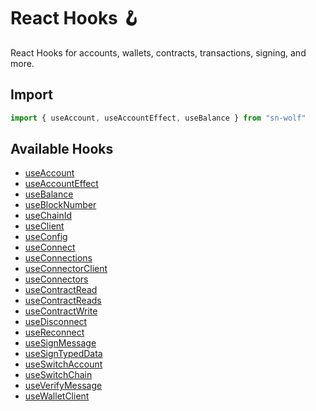 # React Hooks 🪝

React Hooks for accounts, wallets, contracts, transactions, signing, and more.

## Import

```ts
import { useAccount, useAccountEffect, useBalance } from "sn-wolf"
```

## Available Hooks

- [useAccount](/react/hooks/useAccount)
- [useAccountEffect](/react/hooks/useAccountEffect)
- [useBalance](/react/hooks/useBalance)
- [useBlockNumber](/react/hooks/useBlockNumber)
- [useChainId](/react/hooks/useChainId)
- [useClient](/react/hooks/useClient)
- [useConfig](/react/hooks/useConfig)
- [useConnect](/react/hooks/useConnect)
- [useConnections](/react/hooks/useConnections)
- [useConnectorClient](/react/hooks/useConnectorClient)
- [useConnectors](/react/hooks/useConnectors)
- [useContractRead](/react/hooks/useContractRead)
- [useContractReads](/react/hooks/useContractReads)
- [useContractWrite](/react/hooks/useContractWrite)
- [useDisconnect](/react/hooks/useDisconnect)
- [useReconnect](/react/hooks/useReconnect)
- [useSignMessage](/react/hooks/useSignMessage)
- [useSignTypedData](/react/hooks/useSignTypedData)
- [useSwitchAccount](/react/hooks/useSwitchAccount)
- [useSwitchChain](/react/hooks/useSwitchChain)
- [useVerifyMessage](/react/hooks/useVerifyMessage)
- [useWalletClient](/react/hooks/useWalletClient)
